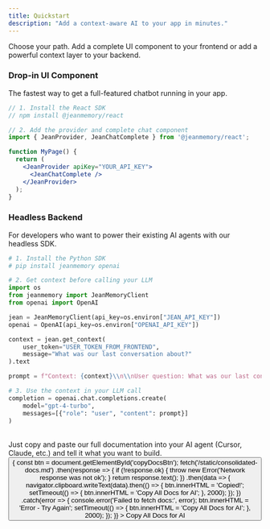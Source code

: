 ```yaml
---
title: Quickstart
description: "Add a context-aware AI to your app in minutes."
---
```


Choose your path. Add a complete UI component to your frontend or add a powerful context layer to your backend.

### Drop-in UI Component

The fastest way to get a full-featured chatbot running in your app.

```jsx
// 1. Install the React SDK
// npm install @jeanmemory/react

// 2. Add the provider and complete chat component
import { JeanProvider, JeanChatComplete } from '@jeanmemory/react';

function MyPage() {
  return (
    <JeanProvider apiKey="YOUR_API_KEY">
      <JeanChatComplete />
    </JeanProvider>
  );
}
```

### Headless Backend

For developers who want to power their existing AI agents with our headless SDK.

```python
# 1. Install the Python SDK
# pip install jeanmemory openai

# 2. Get context before calling your LLM
import os
from jeanmemory import JeanMemoryClient
from openai import OpenAI

jean = JeanMemoryClient(api_key=os.environ["JEAN_API_KEY"])
openai = OpenAI(api_key=os.environ["OPENAI_API_KEY"])

context = jean.get_context(
    user_token="USER_TOKEN_FROM_FRONTEND",
    message="What was our last conversation about?"
).text

prompt = f"Context: {context}\\n\\nUser question: What was our last conversation about?"

# 3. Use the context in your LLM call
completion = openai.chat.completions.create(
    model="gpt-4-turbo",
    messages=[{"role": "user", "content": prompt}]
)
```

<br/>
<Card title="Don't like reading docs?">
  Just copy and paste our full documentation into your AI agent (Cursor, Claude, etc.) and tell it what you want to build.
  <button
    id="copyDocsBtn"
    style={{
      display: 'inline-flex',
      alignItems: 'center',
      gap: '0.5rem',
      padding: '0.5rem 1rem',
      background: '#4B5563',
      color: 'white',
      border: '1px solid #6B7280',
      borderRadius: '0.375rem',
      fontSize: '0.875rem',
      fontWeight: '500',
      cursor: 'pointer',
      marginTop: '1rem'
    }}
    onClick={() => {
      const btn = document.getElementById('copyDocsBtn');
      fetch('/static/consolidated-docs.md')
        .then(response => {
          if (!response.ok) {
            throw new Error('Network response was not ok');
          }
          return response.text();
        })
        .then(data => {
          navigator.clipboard.writeText(data).then(() => {
            btn.innerHTML = 'Copied!';
            setTimeout(() => {
              btn.innerHTML = 'Copy All Docs for AI';
            }, 2000);
          });
        })
        .catch(error => {
          console.error('Failed to fetch docs:', error);
          btn.innerHTML = 'Error - Try Again';
          setTimeout(() => {
            btn.innerHTML = 'Copy All Docs for AI';
          }, 2000);
        });
    }}
  >
    Copy All Docs for AI
  </button>
</Card>


